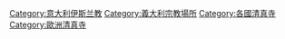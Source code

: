 [[Category:意大利伊斯兰教|Category:意大利伊斯兰教]]
[[Category:義大利宗教場所|Category:義大利宗教場所]]
[[Category:各國清真寺|Category:各國清真寺]]
[[Category:歐洲清真寺|Category:歐洲清真寺]]